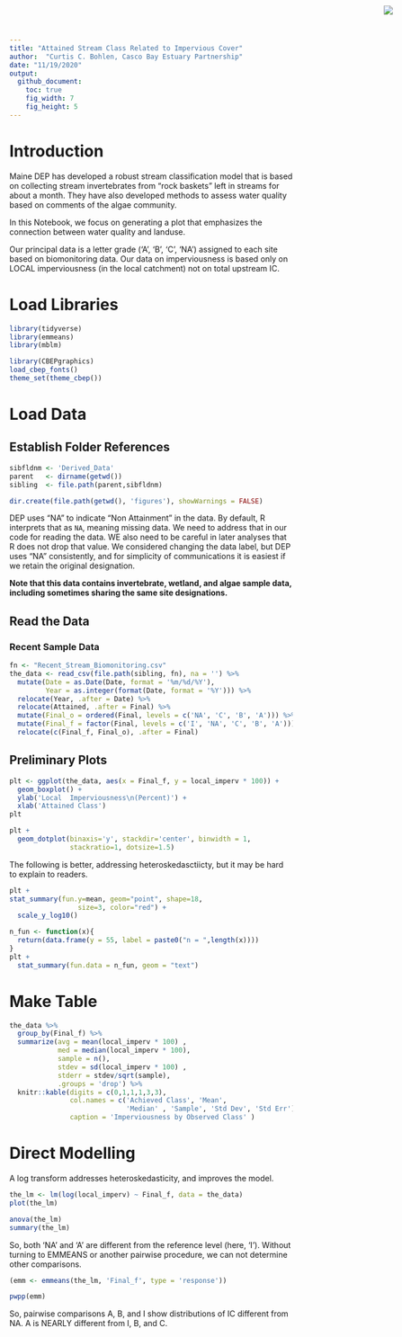 ```yaml
---
title: "Attained Stream Class Related to Impervious Cover"
author:  "Curtis C. Bohlen, Casco Bay Estuary Partnership"
date: "11/19/2020"
output:
  github_document:
    toc: true
    fig_width: 7
    fig_height: 5
---
```


<img
  src="https://www.cascobayestuary.org/wp-content/uploads/2014/04/logo_sm.jpg"
  style="position:absolute;top:10px;right:50px;" />

# Introduction
Maine DEP has developed a robust stream classification model that is based on
collecting stream invertebrates from "rock baskets" left in streams for about
a month. They have also developed methods to assess water quality based on 
comments of the algae community.

In this Notebook, we focus on generating a plot that emphasizes the connection
between water quality and landuse.

Our principal data is a letter grade ('A', 'B', 'C', 'NA') assigned to each site
based on biomonitoring data. Our data on imperviousness is based only on 
LOCAL imperviousness (in the local catchment) not on total upstream IC.
 
# Load Libraries
```r
library(tidyverse)
library(emmeans)
library(mblm)

library(CBEPgraphics)
load_cbep_fonts()
theme_set(theme_cbep())
```

# Load Data
## Establish Folder References
```r
sibfldnm <- 'Derived_Data'
parent   <- dirname(getwd())
sibling  <- file.path(parent,sibfldnm)

dir.create(file.path(getwd(), 'figures'), showWarnings = FALSE)
```

DEP uses "NA" to indicate "Non Attainment" in the data.  By default, R
interprets that as `NA`, meaning  missing data.  We need to address that in our
code for reading the data.  WE also need to be careful in later analyses that
R does not drop that value.  We considered changing the data label, but DEP
uses "NA" consistently, and for simplicity of communications it is easiest if we
retain the original designation.

**Note that this data contains invertebrate, wetland, and algae sample data,
including sometimes sharing the same site designations.**

## Read the Data
### Recent Sample Data
```r
fn <- "Recent_Stream_Biomonitoring.csv"
the_data <- read_csv(file.path(sibling, fn), na = '') %>%
  mutate(Date = as.Date(Date, format = '%m/%d/%Y'),
         Year = as.integer(format(Date, format = '%Y'))) %>%
  relocate(Year, .after = Date) %>%
  relocate(Attained, .after = Final) %>%
  mutate(Final_o = ordered(Final, levels = c('NA', 'C', 'B', 'A'))) %>%
  mutate(Final_f = factor(Final, levels = c('I', 'NA', 'C', 'B', 'A'))) %>%
  relocate(c(Final_f, Final_o), .after = Final)
```
## Preliminary Plots
```r
plt <- ggplot(the_data, aes(x = Final_f, y = local_imperv * 100)) +
  geom_boxplot() +
  ylab('Local  Imperviousness\n(Percent)') +
  xlab('Attained Class')
plt
```

```r
plt + 
  geom_dotplot(binaxis='y', stackdir='center', binwidth = 1,
               stackratio=1, dotsize=1.5)

```

The following is better, addressing heteroskedasctiicty, but it may be hard to
explain to readers.
```r
plt + 
stat_summary(fun.y=mean, geom="point", shape=18,
                 size=3, color="red") +
  scale_y_log10()
```

```r
n_fun <- function(x){
  return(data.frame(y = 55, label = paste0("n = ",length(x))))
}
plt +
  stat_summary(fun.data = n_fun, geom = "text")
```



# Make Table
```r
the_data %>%
  group_by(Final_f) %>%
  summarize(avg = mean(local_imperv * 100) ,
            med = median(local_imperv * 100),
            sample = n(),
            stdev = sd(local_imperv * 100) ,
            stderr = stdev/sqrt(sample),
            .groups = 'drop') %>%
  knitr::kable(digits = c(0,1,1,1,3,3),
               col.names = c('Achieved Class', 'Mean',
                             'Median' , 'Sample', 'Std Dev', 'Std Err'),
               caption = 'Imperviousness by Observed Class' )
```


# Direct Modelling
A log transform addresses heteroskedasticity, and improves the model.
```r
the_lm <- lm(log(local_imperv) ~ Final_f, data = the_data)
plot(the_lm)
```
```r
anova(the_lm)
summary(the_lm)
```
So, both 'NA' and 'A' are different from the reference level (here, 'I').
Without turning to EMMEANS or another pairwise procedure, we can not determine
other comparisons.


```r
(emm <- emmeans(the_lm, 'Final_f', type = 'response'))
```

```r
pwpp(emm)
```


So, pairwise comparisons A, B, and I show distributions of IC different from NA.
A is NEARLY different from I, B, and C.
